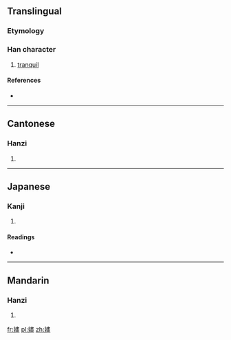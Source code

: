 {{also|婳}}
==Translingual==

===Etymology===
{{Han compound|女|畫|c1=s|c2=p|t1=female|ls=psc}}

===Han character===
{{Han char|rn=38|rad=女|as=12|sn=15|four=4541<sub>6</sub>|canj=女中土一 (VLGM)}}

# [[tranquil]]

====References====
* {{Han ref|kx=0271.120|dkj=06719|dj=0539.050|hdz=21082.150|uh=5AFF|ud=23295|bh=E554|bd=58708}}

----

==Cantonese==

===Hanzi===
{{yue-hanzi|jyut=|y=waak6|sim=婳}}

# {{defn|lang=yue|sort=女12}}

----

==Japanese==

===Kanji===
{{ja-kanji|grade=|rs=女12}}

# {{defn|lang=ja|sort=女12}}

====Readings====
* {{ja-readings|on=[[かく]] (kaku), [[ぎゃく]] (gyaku)|kun=[[しとやか]] (shitoyaka), [[みめよい]] (mimeyoi)}}

----

==Mandarin==

===Hanzi===
{{cmn-hanzi|sim=婳|pin=[[huà]] ([[hua4]])|wg=hua<sup>4</sup>}}

# {{defn|lang=cmn|sort=女12}}

[[fr:嫿]]
[[pl:嫿]]
[[zh:嫿]]